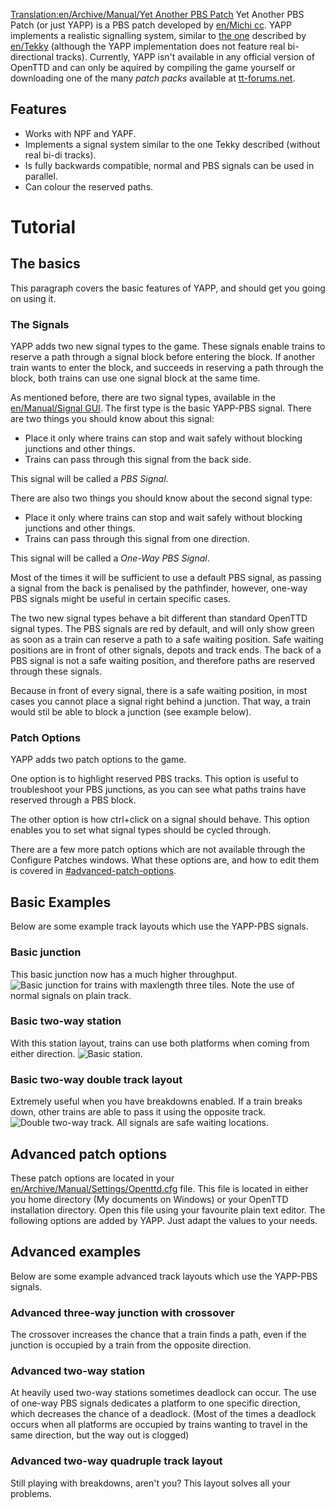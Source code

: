 [[Translation:en/Archive/Manual/Yet Another PBS Patch]]
Yet Another PBS Patch (or just YAPP) is a PBS patch developed by [[en/Michi cc]]. YAPP implements a realistic signalling system, similar to [[en/Archive/Manual/Yet Another PBS Patch|the one]] described by [[en/Tekky]] (although the YAPP implementation does not feature real bi-directional tracks). Currently, YAPP isn't available in any official version of OpenTTD and can only be aquired by compiling the game yourself or downloading one of the many ''patch packs'' available at [http://www.tt-forums.net/viewforum.php?f=33 tt-forums.net].

{{en/Note|This article describes a feature which is not available in any official version of OpenTTD.}}

==Features==
* Works with NPF and YAPF.
* Implements a signal system similar to the one Tekky described (without real bi-di tracks).
* Is fully backwards compatible, normal and PBS signals can be used in parallel.
* Can colour the reserved paths.

=Tutorial=

==The basics==
This paragraph covers the basic features of YAPP, and should get you going on using it.

===The Signals===
YAPP adds two new signal types to the game. These signals enable trains to reserve a path through a signal block before entering the block. If another train wants to enter the block, and succeeds in reserving a path through the block, both trains can use one signal block at the same time.


As mentioned before, there are two signal types, available in the [[en/Manual/Signal GUI]]. The first type is the basic YAPP-PBS signal. There are two things you should know about this signal:
* Place it only where trains can stop and wait safely without blocking junctions and other things.
* Trains can pass through this signal from the back side.
This signal will be called a ''PBS Signal''.


There are also two things you should know about the second signal type:
* Place it only where trains can stop and wait safely without blocking junctions and other things.
* Trains can pass through this signal from one direction.
This signal will be called a ''One-Way PBS Signal''.


Most of the times it will be sufficient to use a default PBS signal, as passing a signal from the back is penalised by the pathfinder, however, one-way PBS signals might be useful in certain specific cases.


The two new signal types behave a bit different than standard OpenTTD signal types. The PBS signals are red by default, and will only show green as soon as a train can reserve a path to a safe waiting position. Safe waiting positions are in front of other signals, depots and track ends. The back of a PBS signal is not a safe waiting position, and therefore paths are reserved through these signals.

Because in front of every signal, there is a safe waiting position, in most cases you cannot place a signal right behind a junction. That way, a train would stil be able to block a junction (see example below).

===Patch Options===
YAPP adds two patch options to the game.


One option is to highlight reserved PBS tracks. This option is useful to troubleshoot your PBS junctions, as you can see what paths trains have reserved through a PBS block.


The other option is how ctrl+click on a signal should behave. This option enables you to set what signal types should be cycled through.


There are a few more patch options which are not available through the Configure Patches windows. What these options are, and how to edit them is covered in [[#advanced-patch-options]].


==Basic Examples==
Below are some example track layouts which use the YAPP-PBS signals.

===Basic junction===
This basic junction now has a much higher throughput.
[[File:en/Manual/Yapp basicjunction.png|frame|center|Basic junction for trains with maxlength three tiles. Note the use of normal signals on plain track.]]

===Basic two-way station===
With this station layout, trains can use both platforms when coming from either direction.
[[File:en/Manual/Yapp basicstation.png|frame|center|Basic station.]]

===Basic two-way double track layout===
Extremely useful when you have breakdowns enabled. If a train breaks down, other trains are able to pass it using the opposite track.
[[File:en/Community/Junctionary/Yapp dualtrack.png|frame|center|Double two-way track. All signals are safe waiting locations.]]

==Advanced patch options==
These patch options are located in your [[en/Archive/Manual/Settings/Openttd.cfg]] file. This file is located in either you home directory (My documents on Windows) or your OpenTTD installation directory. Open this file using your favourite plain text editor. The following options are added by YAPP. Just adapt the values to your needs.


==Advanced examples==
Below are some example advanced track layouts which use the YAPP-PBS signals.

===Advanced three-way junction with crossover===
The crossover increases the chance that a train finds a path, even if the junction is occupied by a train from the opposite direction.

===Advanced two-way station===
At heavily used two-way stations sometimes deadlock can occur. The use of one-way PBS signals dedicates a platform to one specific direction, which decreases the chance of a deadlock. (Most of the times a deadlock occurs when all platforms are occupied by trains wanting to travel in the same direction, but the way out is clogged)

===Advanced two-way quadruple track layout===
Still playing with breakdowns, aren't you? This layout solves all your problems.